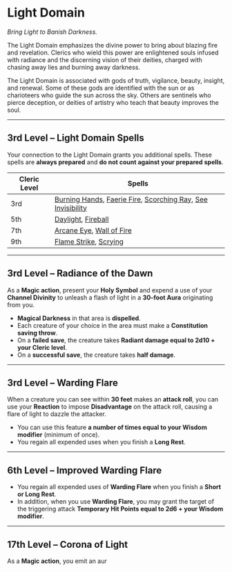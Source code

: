 # Light Domain

_Bring Light to Banish Darkness._

The Light Domain emphasizes the divine power to bring about blazing fire and revelation. Clerics who wield this power are enlightened souls infused with radiance and the discerning vision of their deities, charged with chasing away lies and burning away darkness.

The Light Domain is associated with gods of truth, vigilance, beauty, insight, and renewal. Some of these gods are identified with the sun or as charioteers who guide the sun across the sky. Others are sentinels who pierce deception, or deities of artistry who teach that beauty improves the soul.

---

## 3rd Level – Light Domain Spells

Your connection to the Light Domain grants you additional spells. These spells are **always prepared** and **do not count against your prepared spells**.

| Cleric Level | Spells                                                                                                                                                                                                                                                               |
| ------------ | -------------------------------------------------------------------------------------------------------------------------------------------------------------------------------------------------------------------------------------------------------------------- |
| 3rd          | [Burning Hands](http://dnd2024.wikidot.com/spell:burning-hands), [Faerie Fire](http://dnd2024.wikidot.com/spell:faerie-fire), [Scorching Ray](http://dnd2024.wikidot.com/spell:scorching-ray), [See Invisibility](http://dnd2024.wikidot.com/spell:see-invisibility) |
| 5th          | [Daylight](http://dnd2024.wikidot.com/spell:daylight), [Fireball](http://dnd2024.wikidot.com/spell:fireball)                                                                                                                                                         |
| 7th          | [Arcane Eye](http://dnd2024.wikidot.com/spell:arcane-eye), [Wall of Fire](http://dnd2024.wikidot.com/spell:wall-of-fire)                                                                                                                                             |
| 9th          | [Flame Strike](http://dnd2024.wikidot.com/spell:flame-strike), [Scrying](http://dnd2024.wikidot.com/spell:scrying)                                                                                                                                                   |

---

## 3rd Level – Radiance of the Dawn

As a **Magic action**, present your **Holy Symbol** and expend a use of your **Channel Divinity** to unleash a flash of light in a **30-foot Aura** originating from you.

- **Magical Darkness** in that area is **dispelled**.
- Each creature of your choice in the area must make a **Constitution saving throw**.
- On a **failed save**, the creature takes **Radiant damage equal to 2d10 + your Cleric level**.
- On a **successful save**, the creature takes **half damage**.

---

## 3rd Level – Warding Flare

When a creature you can see within **30 feet** makes an **attack roll**, you can use your **Reaction** to impose **Disadvantage** on the attack roll, causing a flare of light to dazzle the attacker.

- You can use this feature **a number of times equal to your Wisdom modifier** (minimum of once).
- You regain all expended uses when you finish a **Long Rest**.

---

## 6th Level – Improved Warding Flare

- You regain all expended uses of **Warding Flare** when you finish a **Short or Long Rest**.
- In addition, when you use **Warding Flare**, you may grant the target of the triggering attack **Temporary Hit Points equal to 2d6 + your Wisdom modifier**.

---

## 17th Level – Corona of Light

As a **Magic action**, you emit an aur
